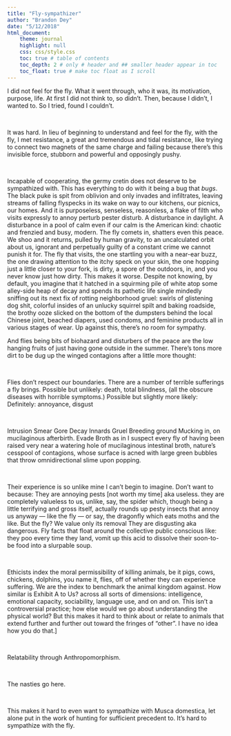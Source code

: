 ```yaml
---
title: "Fly-sympathizer"
author: "Brandon Dey"
date: "5/12/2018"
html_document:
    theme: journal
    highlight: null
    css: css/style.css
    toc: true # table of contents
    toc_depth: 2 # only # header and ## smaller header appear in toc
    toc_float: true # make toc float as I scroll
---
```



I did not feel for the fly. What it went through, who it was, its motivation, purpose, life. At first I did not think to, so didn't. Then, because I didn't, I wanted to. So I tried, found I couldn't. 

<br /> 
 
It was hard. In lieu of beginning to understand and feel for the fly, with the fly, I met resistance, a great and tremendous and tidal resistance, like trying to connect two magnets of the same charge and failing because there's this invisible force, stubborn and powerful and opposingly pushy.

<br /> 
 
Incapable of cooperating, the germy cretin does not deserve to be sympathized with. This has everything to do with it being a bug that *bugs*. The black puke is spit from oblivion and only invades and infiltrates, leaving streams of falling flyspecks in its wake on way to our kitchens, our picnics, our homes. And it is purposeless, senseless, reasonless, a flake of filth who visits expressly to annoy perturb pester disturb. A disturbance in daylight. A disturbance in a pool of calm even if our calm is the American kind: chaotic and frenzied and busy, modern. The fly comets in, shatters even this peace. We shoo and it returns, pulled by human gravity, to an uncalculated orbit about us, ignorant and perpetually guilty of a constant crime we cannot punish it for. The fly that visits, the one startling you with a near-ear buzz, the one drawing attention to the itchy speck on your skin, the one hopping just a little closer to your fork, is dirty, a spore of the outdoors, in, and you never know just how dirty. This makes it worse. Despite not knowing, by default, you imagine that it hatched in a squirming pile of white atop some alley-side heap of decay and spends its pathetic life single mindedly sniffing out its next fix of rotting neighborhood gruel: swirls of glistening dog shit, colorful insides of an unlucky squirrel spilt and baking roadside, the brothy ooze slicked on the bottom of the dumpsters behind the local Chinese joint, beached diapers, used condoms, and feminine products all in various stages of wear. Up against this, there's no room for sympathy. 

And flies being bits of biohazard and disturbers of the peace are the low hanging fruits of just having gone outside in the summer. There's tons more dirt to be dug up the winged contagions after a little more thought: 

<br /> 
 

Flies don’t respect our boundaries. 
There are a number of terrible sufferings a fly brings. 
Possible but unlikely: death, total blindness,  (all the obscure diseases with horrible symptoms.) 
Possible but slightly more likely:
Definitely: annoyance, disgust 

<br /> 
 

Intrusion
Smear 
Gore
Decay 
Innards
Gruel
Breeding ground
Mucking in, on mucilaginous afterbirth. 
Evade
Broth as in I suspect every fly of having been raised very near a watering hole of mucilaginous intestinal broth, nature’s cesspool of contagions, whose surface is acned with large green bubbles that throw omnidirectional slime upon popping. 

<br /> 
 



Their experience is so unlike mine I can't begin to imagine. 
 Don't want to because:
They are annoying pests [not worth my time] aka useless. they are completely valueless to us, unlike, say, the spider which, though being a little terrifying and gross itself, actually rounds up pesty insects that annoy us anyway — like the fly — or say, the dragonfly which eats moths and the like. But the fly? We value only its removal 
They are disgusting aka dangerous. Fly facts that float around the collective public conscious like: they poo every time they land, vomit up this acid to dissolve their soon-to-be food into a slurpable soup. 

<br /> 
 



Ethicists index the moral permissibility of killing animals, be it pigs, cows, chickens, dolphins, you name it, flies, off of whether they can experience suffering. We are the index to benchmark the animal kingdom against. How similar is Exhibit A to Us? across all sorts of dimensions: intelligence, emotional capacity, sociability, language use, and on and on. This isn't a controversial practice; how else would we go about understanding the physical world? But this makes it hard to think about or relate to animals that extend further and further out toward the fringes of “other”. I have no idea how you do that.]

<br /> 
 
Relatability through Anthropomorphism. 

<br /> 
 
The nasties go here. 

<br /> 
 
This makes it hard to even want to sympathize with Musca domestica, let alone put in the work of hunting for sufficient precedent to. It’s hard to sympathize with the fly. 

<br /> 
 
